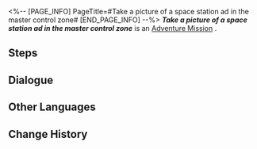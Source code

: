 <%-- [PAGE_INFO]
PageTitle=#Take a picture of a space station ad in the master control zone#
[END_PAGE_INFO] --%>
{{Stub|Dialogue.}}
{{Mission Infobox
|id            = 8000138
|title         = 
|image         = <!--Mission Take a picture of a space station ad in the master control zone.png-->
|type          = Adventure
|event_name    = 
|chapter       = 
|requirements  = [[Companion Mission]] ''[[Punklorde Mentality]]'' completed
|summary       = <!--official mission summary from Fate's Atlas-->
|characters    = Trailblazer
|startLocation = [[<!--starting world-->]] - [[<!--starting area-->]]
|world         = <!--starting world-->
|area          = <!--starting area-->
|prev          = 
|next          = 
|exp           = 
|credits       = 
|stellarJade   = 
|other         = 
}}
'''''Take a picture of a space station ad in the master control zone''''' is an [[Adventure Mission]]<!--in [world]-->.

==Steps==


<!--
==Gameplay Notes==

--><!--
==Trial Character==

-->
==Dialogue==
{{Stub Dialogue}}
{{Dialogue Start}}
:{{tx}}
{{Dialogue End}}

==Other Languages==
{{Other Languages
|en   = Take a picture of a space station ad in the master control zone
|zhs  = 在主控舱段拍摄「空间站广告」的照片
|zht  = 在主控艙段拍攝「太空站廣告」的照片
|ja   = 主制御部分で「ステーション広告」の写真を撮る
|ko   = 메인 컨트롤 캐빈에서 「우주정거장 광고」 사진 촬영
|es   = Haz una foto de un anuncio de la Estación Espacial en la zona de mando principal
|fr   = Prendre une annonce publicitaire de la station spatiale en photo dans la Zone de contrôle principale
|ru   = Сделайте снимки объявления на космической станции в Главной контрольной зоне
|th   = ถ่ายภาพ "โฆษณาในสถานีอวกาศ" ที่ Master Control Zone
|vi   = Chụp ảnh "quảng cáo Trạm Không Gian" tại Khoang Điều Khiển Chính
|de   = Nimm in der Hauptkontrollzone ein Bild von einer Raumstation-Werbeanzeige auf.
|id   = Ambil foto "iklan Stasiun Luar Angkasa" di Master Control Zone
|pt   = Tire uma foto de um anúncio da Estação Espacial na Zona de Controle Principal
}}

==Change History==
{{Change History|1.1}}
